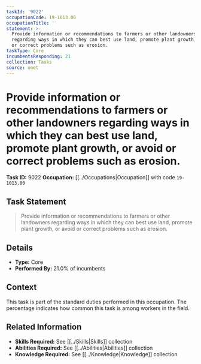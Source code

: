 ```yaml
---
taskId: '9022'
occupationCode: 19-1013.00
occupationTitle: ''
statement: >-
  Provide information or recommendations to farmers or other landowners
  regarding ways in which they can best use land, promote plant growth, or avoid
  or correct problems such as erosion.
taskType: Core
incumbentsResponding: 21
collection: Tasks
source: onet
---
```

# Provide information or recommendations to farmers or other landowners regarding ways in which they can best use land, promote plant growth, or avoid or correct problems such as erosion.

**Task ID:** 9022
**Occupation:** [[../Occupations|Occupation]] with code `19-1013.00`

## Task Statement

> Provide information or recommendations to farmers or other landowners regarding ways in which they can best use land, promote plant growth, or avoid or correct problems such as erosion.

## Details

- **Type:** Core
- **Performed By:** 21.0% of incumbents

## Context

This task is part of the standard duties performed in this occupation. The percentage indicates how common this task is among workers in the field.

## Related Information

- **Skills Required:** See [[../Skills|Skills]] collection
- **Abilities Required:** See [[../Abilities|Abilities]] collection
- **Knowledge Required:** See [[../Knowledge|Knowledge]] collection
